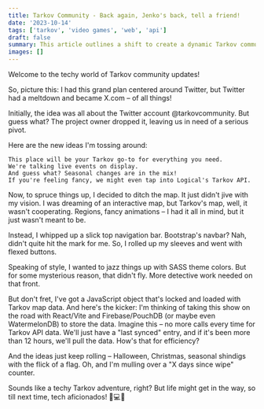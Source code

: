 ```yaml
---
title: Tarkov Community - Back again, Jenko's back, tell a friend!
date: '2023-10-14'
tags: ['tarkov', 'video games', 'web', 'api']
draft: false
summary: This article outlines a shift to create a dynamic Tarkov community hub on X.com, discussing ideas for live events, seasonal updates, and data optimization, while acknowledging life's unpredictability.
images: []
---
```


Welcome to the techy world of Tarkov community updates!

So, picture this: I had this grand plan centered around Twitter, but Twitter had a meltdown and became X.com – of all things!

Initially, the idea was all about the Twitter account @tarkovcommunity. But guess what? The project owner dropped it, leaving us in need of a serious pivot.

Here are the new ideas I'm tossing around:

    This place will be your Tarkov go-to for everything you need.
    We're talking live events on display.
    And guess what? Seasonal changes are in the mix!
    If you're feeling fancy, we might even tap into Logical's Tarkov API.

Now, to spruce things up, I decided to ditch the map. It just didn't jive with my vision. I was dreaming of an interactive map, but Tarkov's map, well, it wasn't cooperating. Regions, fancy animations – I had it all in mind, but it just wasn't meant to be.

Instead, I whipped up a slick top navigation bar. Bootstrap's navbar? Nah, didn't quite hit the mark for me. So, I rolled up my sleeves and went with flexed buttons.

Speaking of style, I wanted to jazz things up with SASS theme colors. But for some mysterious reason, that didn't fly. More detective work needed on that front.

But don't fret, I've got a JavaScript object that's locked and loaded with Tarkov map data. And here's the kicker: I'm thinking of taking this show on the road with React/Vite and Firebase/PouchDB (or maybe even WatermelonDB) to store the data. Imagine this – no more calls every time for Tarkov API data. We'll just have a "last synced" entry, and if it's been more than 12 hours, we'll pull the data. How's that for efficiency?

And the ideas just keep rolling – Halloween, Christmas, seasonal shindigs with the flick of a flag. Oh, and I'm mulling over a "X days since wipe" counter.

Sounds like a techy Tarkov adventure, right? But life might get in the way, so till next time, tech aficionados! 👋💻🚀